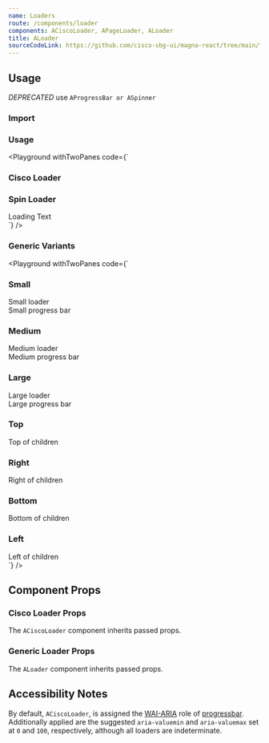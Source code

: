 ```yaml
---
name: Loaders
route: /components/loader
components: ACiscoLoader, APageLoader, ALoader
title: ALoader
sourceCodeLink: https://github.com/cisco-sbg-ui/magna-react/tree/main/framework/components/ALoader
---
```


## Usage

_DEPRECATED_ use `AProgressBar or ASpinner`

### Import

<ComponentImport components="ACiscoLoader, APageLoader, ALoader" />

### Usage

<Playground
  withTwoPanes
  code={`<div>
  <h3>Cisco Loader</h3>
  <ACiscoLoader className="mx-auto" />
  <ADivider />
   <h3>Spin Loader</h3>
  <ASpinner>Loading Text</ASpinner><br />
</div>
`}
/>

### Generic Variants

<Playground
  withTwoPanes
  code={`<div>
   <h3>Small</h3>
    <ALoader variant="spinner" size="small">Small loader</ALoader><br />
    <ALoader variant="progressbar" size="small" indicatorProps={{indeterminate: true}}>Small progress bar</ALoader><br />
  <ADivider />
     <h3>Medium</h3>
    <ALoader variant="spinner" size="medium">Medium loader</ALoader><br />
    <ALoader variant="progressbar" size="medium" indicatorProps={{indeterminate: true}}>Medium progress bar</ALoader><br />
  <ADivider />
   <h3>Large</h3>
  <ALoader variant="spinner" size="large">Large loader</ALoader><br />
    <ALoader variant="progressbar" size="large" indicatorProps={{indeterminate: true}}>Large progress bar</ALoader><br />
  <ADivider />
  <h3>Top</h3>
  <ALoader placement="top">Top of children</ALoader>
  <ADivider />
  <h3>Right</h3>
  <ALoader placement="right">Right of children</ALoader>
  <ADivider />
    <h3>Bottom</h3>
  <ALoader placement="bottom">Bottom of children</ALoader>
  <ADivider />
    <h3>Left</h3>
  <ALoader placement="left">Left of children</ALoader>
</div>
`}
/>

## Component Props

### Cisco Loader Props

The `ACiscoLoader` component inherits passed props.

<Props of="ACiscoLoader" />

### Generic Loader Props

The `ALoader` component inherits passed props.

<Props of="ALoader" />

## Accessibility Notes

By default, `ACiscoLoader`, is assigned the [WAI-ARIA](https://www.w3.org/WAI/standards-guidelines/aria/) role of [progressbar](https://www.w3.org/TR/wai-aria/#progressbar).
Additionally applied are the suggested `aria-valuemin` and `aria-valuemax` set at `0` and `100`, respectively, although all loaders are indeterminate.
